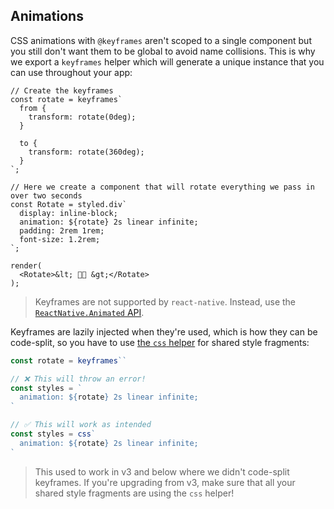 ## Animations

CSS animations with `@keyframes` aren't scoped to a single component but you still don't want them to be global to avoid name collisions. This is why we export a `keyframes` helper which will generate a unique instance that you can use throughout your app:

```react
// Create the keyframes
const rotate = keyframes`
  from {
    transform: rotate(0deg);
  }

  to {
    transform: rotate(360deg);
  }
`;

// Here we create a component that will rotate everything we pass in over two seconds
const Rotate = styled.div`
  display: inline-block;
  animation: ${rotate} 2s linear infinite;
  padding: 2rem 1rem;
  font-size: 1.2rem;
`;

render(
  <Rotate>&lt; 💅🏾 &gt;</Rotate>
);
```

> Keyframes are not supported by `react-native`. Instead, use the [`ReactNative.Animated` API](https://stackoverflow.com/questions/50891046/rotate-an-svg-in-react-native/50891225#50891225).

Keyframes are lazily injected when they're used, which is how they can be code-split, so you have to use [the `css` helper](/docs/api#css) for shared style fragments:

```javascript
const rotate = keyframes``

// ❌ This will throw an error!
const styles = `
  animation: ${rotate} 2s linear infinite;
`

// ✅ This will work as intended
const styles = css`
  animation: ${rotate} 2s linear infinite;
`
```

> This used to work in v3 and below where we didn't code-split keyframes. If you're upgrading from v3, make sure that all your shared style fragments are using the `css` helper!
